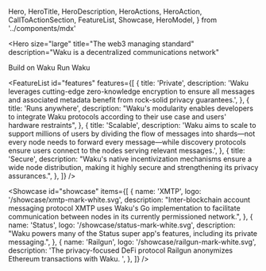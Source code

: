   Hero,
  HeroTitle,
  HeroDescription,
  HeroActions,
  HeroAction,
  CallToActionSection,
  FeatureList,
  Showcase,
  HeroModel,
} from '../components/mdx'

<Hero
  size="large"
  title="The web3 managing standard"
  description="Waku is a decentralized communications network"
>
  <HeroActions>
    <HeroAction href="https://docs.waku.org" target="_blank">
      Build on Waku
    </HeroAction>
    <HeroAction variant="filled" href="https://docs.waku.org" target="_blank">
      Run Waku
    </HeroAction>
  </HeroActions>
  <HeroModel modelUrl="/hero/bust-hi.glb" layout="floating" renderer="ascii" />
</Hero>

<FeatureList
  id="features"
  features={[
    {
      title: 'Private',
      description:
        'Waku leverages cutting-edge zero-knowledge encryption to ensure all messages and associated metadata benefit from rock-solid privacy guarantees.',
    },
    {
      title: 'Runs anywhere',
      description:
        "Waku's modularity enables developers to integrate Waku protocols according to their use case and users' hardware restraints",
    },
    {
      title: 'Scalable',
      description:
        'Waku aims to scale to support millions of users by dividing the flow of messages into shards—not every node needs to forward every message—while discovery protocols ensure users connect to the nodes serving relevant messages.',
    },
    {
      title: 'Secure',
      description:
        "Waku's native incentivization mechanisms ensure a wide node distribution, making it highly secure and strengthening its privacy assurances.",
    },
  ]}
/>

<CallToActionSection
  title="User adoptions"
  description="Waku has brought private, censorship-resistant communications to several notable web3 DApps, decentralizing their messaging components:"
  label="Decentralize your DApp"
  href="/join"
/>

<Showcase
  id="showcase"
  items={[
    {
      name: 'XMTP',
      logo: '/showcase/xmtp-mark-white.svg',
      description:
        "Inter-blockchain account messaging protocol XMTP uses Waku's Go implementation to facilitate communication between nodes in its currently permissioned network.",
    },
    {
      name: 'Status',
      logo: '/showcase/status-mark-white.svg',
      description:
        "Waku powers many of the Status super app's features, including its private messaging.",
    },
    {
      name: 'Railgun',
      logo: '/showcase/railgun-mark-white.svg',
      description:
        'The privacy-focused DeFi protocol Railgun anonymizes Ethereum transactions with Waku. ',
    },
  ]}
/>

<CallToActionSection
  title="Join the community to discover what Waku can bring to your DApp"
  label="Decentralize your DApp"
  href="/join"
/>
